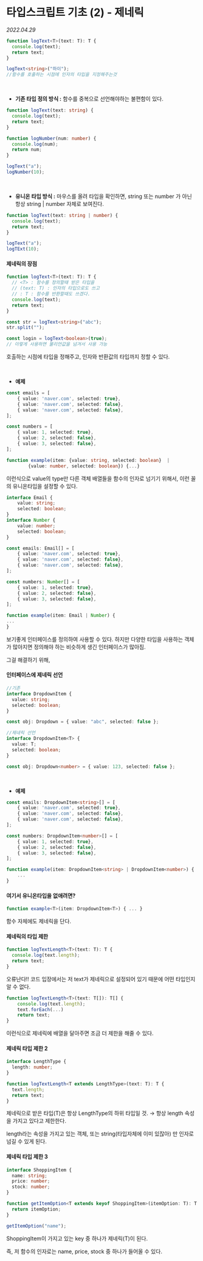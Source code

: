 
# 타입스크립트 기초 (2) - 제네릭

_2022.04.29_

```ts
function logText<T>(text: T): T {
  console.log(text);
  return text;
}

logText<string>("하이");
//함수를 호출하는 시점에 인자의 타입을 지정해주는것
```

<br />

- **기존 타입 정의 방식 :** 함수를 중복으로 선언해야하는 불편함이 있다.

```ts
function logText(text: string) {
  console.log(text);
  return text;
}

function logNumber(num: number) {
  console.log(num);
  return num;
}

logText("a");
logNumber(10);
```

<br />

- **유니온 타입 방식 :** 마우스를 올려 타입을 확인하면, string 또는 number 가 아닌 항상 string | number 자체로 보여진다.

```ts
function logText(text: string | number) {
  console.log(text);
  return text;
}

logText("a");
logTExt(10);
```

#### 제네릭의 장점

```ts
function logText<T>(text: T): T {
  // <T> : 함수를 정의할때 받은 타입을
  // (text: T) : 인자의 타입으로도 쓰고
  // : T : 함수를 반환할때도 쓰겠다.
  console.log(text);
  return text;
}

const str = logText<string>("abc");
str.split("");

const login = logText<boolean>(true);
// 이렇게 사용하면 불리언값을 넘겨서 사용 가능
```

호출하는 시점에 타입을 정해주고, 인자와 반환값의 타입까지 정할 수 있다.

<br />

- **예제**

```ts
const emails = [
    { value: 'naver.com', selected: true},
    { value: 'naver.com', selected: false},
    { value: 'naver.com', selected: false},
];

const numbers = [
    { value: 1, selected: true},
    { value: 2, selected: false},
    { value: 3, selected: false},
];

function example(item: {value: string, selected: boolean}  |
        {value: number, selected: boolean}) {...}
```

이런식으로 value의 type만 다른 객체 배열들을 함수의 인자로 넘기기 위해서, 이런 꼴의 유니온타입을 설정할 수 있다.

```ts
interface Email {
    value: string;
    selected: boolean;
}
interface Number {
    value: number;
    selected: boolean;
}

const emails: Email[] = [
    { value: 'naver.com', selected: true},
    { value: 'naver.com', selected: false},
    { value: 'naver.com', selected: false},
];

const numbers: Number[] = [
    { value: 1, selected: true},
    { value: 2, selected: false},
    { value: 3, selected: false},
];

function example(item: Email | Number) {
...
}
```

보기좋게 인터페이스를 정의하여 사용할 수 있다. 하지만 다양한 타입을 사용하는 객체가 많아지면 정의해야 하는 비슷하게 생긴 인터페이스가 많아짐.

그걸 해결하기 위해,

#### 인터페이스에 제네릭 선언

```ts
//기존
interface DropdownItem {
  value: string;
  selected: boolean;
}

const obj: Dropdown = { value: "abc", selected: false };

//제네릭 선언
interface DropdownItem<T> {
  value: T;
  selected: boolean;
}

const obj: Dropdown<number> = { value: 123, selected: false };
```

<br />

- **예제**

```ts
const emails: DropdownItem<string>[] = [
    { value: 'naver.com', selected: true},
    { value: 'naver.com', selected: false},
    { value: 'naver.com', selected: false},
];

const numbers: DropdownItem<number>[] = [
    { value: 1, selected: true},
    { value: 2, selected: false},
    { value: 3, selected: false},
];

function example(item: DropdownItem<string> | DropdownItem<number>) {
    ...
}
```

#### 여기서 유니온타입을 없애려면?

```ts
function example<T>(item: DropdownItem<T>) { ... }
```

함수 자체에도 제네릭을 단다.

#### 제네릭의 타입 제한

```ts
function logTextLength<T>(text: T): T {
  console.log(text.length);
  return text;
}
```

오류난다!! 코드 입장에서는 저 text가 제네릭으로 설정되어 있기 때문에 어떤 타입인지 알 수 없다.

```ts
function logTextLength<T>(text: T[]): T[] {
    console.log(text.length);
    text.forEach(...)
    return text;
}
```

이런식으로 제네릭에 배열을 달아주면 조금 더 제한을 해줄 수 있다.

#### 제네릭 타입 제한 2

```ts
interface LengthType {
  length: number;
}

function logTextLength<T extends LengthType>(text: T): T {
  text.length;
  return text;
}
```

제네릭으로 받은 타입\(T)은 항상 LengthType의 하위 타입일 것. → 항상 length 속성을 가지고 있다고 제한한다.

length라는 속성을 가지고 있는 객체, 또는 string\(타입자체에 이미 있잖아) 만 인자로 넘길 수 있게 된다.

#### 제네릭 타입 제한 3

```ts
interface ShoppingItem {
  name: string;
  price: number;
  stock: number;
}

function getItemOption<T extends keyof ShoppingItem>(itemOption: T): T {
  return itemOption;
}

getItemOption("name");
```

ShoppingItem이 가지고 있는 key 중 하나가 제네릭\(T)이 된다.

즉, 저 함수의 인자로는 name, price, stock 중 하나가 들어올 수 있다.
